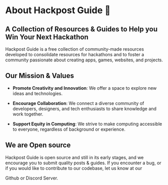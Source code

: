 
<div className="max-w-3xl mx-auto">

# About Hackpost Guide 🚀

## A Collection of Resources & Guides to Help you Win Your Next Hackathon

Hackpost Guide is a free collection of community-made resources developed to consolidate resources for hackathons and to foster a community passionate about creating apps, games, websites, and projects.

## Our Mission & Values

- **Promote Creativity and Innovation**: We offer a space to explore new ideas and technologies.

- **Encourage Collaboration**: We connect a diverse community of developers, designers, and tech enthusiasts to share knowledge and work together.

- **Support Equity in Computing**: We strive to make computing accessible to everyone, regardless of background or experience.

## We are Open source

Hackpost Guide is open source and still in its early stages, and we encourage you to submit quality posts & guides. If you encounter a bug, or if you would like to contribute to our codebase, let us know at our 
<Link className="text-lg leading-7 text-blue-500 hover:underline" target="_blank" href={siteConfig.links.github} aria-label="Github">Github</Link> or <Link className="text-lg leading-7 text-blue-500 hover:underline" target="_blank" href={siteConfig.links.discord} aria-label="Discord">Discord Server</Link>.

</div>
